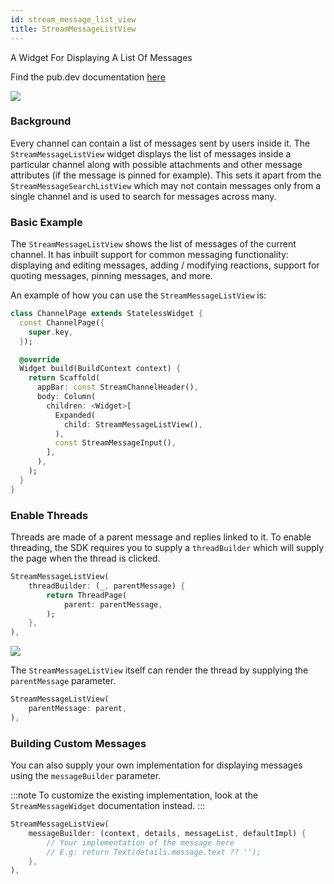 ```yaml
---
id: stream_message_list_view
title: StreamMessageListView
---
```


A Widget For Displaying A List Of Messages

Find the pub.dev documentation [here](https://pub.dev/documentation/stream_chat_flutter/latest/stream_chat_flutter/StreamMessageListView-class.html)

![](../../assets/message_list_view.png)

### Background

Every channel can contain a list of messages sent by users inside it. The `StreamMessageListView` widget
displays the list of messages inside a particular channel along with possible attachments and
other message attributes (if the message is pinned for example). This sets it apart from the `StreamMessageSearchListView`
which may not contain messages only from a single channel and is used to search for messages across
many.

### Basic Example

The `StreamMessageListView` shows the list of messages of the current channel. It has inbuilt support for
common messaging functionality: displaying and editing messages, adding / modifying reactions, support
for quoting messages, pinning messages, and more.

An example of how you can use the `StreamMessageListView` is:

```dart
class ChannelPage extends StatelessWidget {
  const ChannelPage({
    super.key,
  });

  @override
  Widget build(BuildContext context) {
    return Scaffold(
      appBar: const StreamChannelHeader(),
      body: Column(
        children: <Widget>[
          Expanded(
            child: StreamMessageListView(),
          ),
          const StreamMessageInput(),
        ],
      ),
    );
  }
}
```

### Enable Threads

Threads are made of a parent message and replies linked to it. To enable threading, the SDK requires you
to supply a `threadBuilder` which will supply the page when the thread is clicked.

```dart
StreamMessageListView(
    threadBuilder: (_, parentMessage) {
        return ThreadPage(
            parent: parentMessage,
        );
    },
),
```

![](../../assets/message_list_view_threads.png)

The `StreamMessageListView` itself can render the thread by supplying the `parentMessage` parameter.

```dart
StreamMessageListView(
    parentMessage: parent,
),
```

### Building Custom Messages

You can also supply your own implementation for displaying messages using the `messageBuilder` parameter.

:::note
To customize the existing implementation, look at the `StreamMessageWidget` documentation instead.
:::

```dart
StreamMessageListView(
    messageBuilder: (context, details, messageList, defaultImpl) {
        // Your implementation of the message here
        // E.g: return Text(details.message.text ?? '');
    },
),
```
